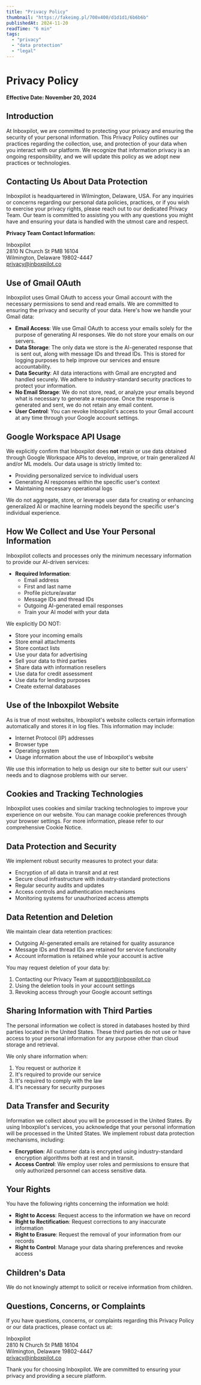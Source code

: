 ```yaml
---
title: "Privacy Policy"
thumbnail: "https://fakeimg.pl/700x400/d1d1d1/6b6b6b"
publishedAt: 2024-11-20
readTime: "6 min"
tags:
  - "privacy"
  - "data protection"
  - "legal"
---
```


# Privacy Policy

**Effective Date: November 20, 2024**

## Introduction

At Inboxpilot, we are committed to protecting your privacy and ensuring the security of your personal information. This Privacy Policy outlines our practices regarding the collection, use, and protection of your data when you interact with our platform. We recognize that information privacy is an ongoing responsibility, and we will update this policy as we adopt new practices or technologies.

## Contacting Us About Data Protection

Inboxpilot is headquartered in Wilmington, Delaware, USA. For any inquiries or concerns regarding our personal data policies, practices, or if you wish to exercise your privacy rights, please reach out to our dedicated Privacy Team. Our team is committed to assisting you with any questions you might have and ensuring your data is handled with the utmost care and respect.

**Privacy Team Contact Information:**

Inboxpilot  
2810 N Church St PMB 16104  
Wilmington, Delaware 19802-4447  
privacy@inboxpilot.co

## Use of Gmail OAuth

Inboxpilot uses Gmail OAuth to access your Gmail account with the necessary permissions to send and read emails. We are committed to ensuring the privacy and security of your data. Here's how we handle your Gmail data:

- **Email Access**: We use Gmail OAuth to access your emails solely for the purpose of generating AI responses. We do not store your emails on our servers.
- **Data Storage**: The only data we store is the AI-generated response that is sent out, along with message IDs and thread IDs. This is stored for logging purposes to help improve our services and ensure accountability.
- **Data Security**: All data interactions with Gmail are encrypted and handled securely. We adhere to industry-standard security practices to protect your information.
- **No Email Storage**: We do not store, read, or analyze your emails beyond what is necessary to generate a response. Once the response is generated and sent, we do not retain any email content.
- **User Control**: You can revoke Inboxpilot's access to your Gmail account at any time through your Google account settings.

## Google Workspace API Usage

We explicitly confirm that Inboxpilot does **not** retain or use data obtained through Google Workspace APIs to develop, improve, or train generalized AI and/or ML models. Our data usage is strictly limited to:
- Providing personalized service to individual users
- Generating AI responses within the specific user's context
- Maintaining necessary operational logs

We do not aggregate, store, or leverage user data for creating or enhancing generalized AI or machine learning models beyond the specific user's individual experience.

## How We Collect and Use Your Personal Information

Inboxpilot collects and processes only the minimum necessary information to provide our AI-driven services:

- **Required Information**:
  - Email address
  - First and last name
  - Profile picture/avatar
  - Message IDs and thread IDs
  - Outgoing AI-generated email responses
  - Train your AI model with your data

We explicitly DO NOT:
- Store your incoming emails
- Store email attachments
- Store contact lists
- Use your data for advertising
- Sell your data to third parties
- Share data with information resellers
- Use data for credit assessment
- Use data for lending purposes
- Create external databases

## Use of the Inboxpilot Website

As is true of most websites, Inboxpilot's website collects certain information automatically and stores it in log files. This information may include:

- Internet Protocol (IP) addresses
- Browser type
- Operating system
- Usage information about the use of Inboxpilot's website

We use this information to help us design our site to better suit our users' needs and to diagnose problems with our server.

## Cookies and Tracking Technologies

Inboxpilot uses cookies and similar tracking technologies to improve your experience on our website. You can manage cookie preferences through your browser settings. For more information, please refer to our comprehensive Cookie Notice.

## Data Protection and Security

We implement robust security measures to protect your data:
- Encryption of all data in transit and at rest
- Secure cloud infrastructure with industry-standard protections
- Regular security audits and updates
- Access controls and authentication mechanisms
- Monitoring systems for unauthorized access attempts

## Data Retention and Deletion

We maintain clear data retention practices:
- Outgoing AI-generated emails are retained for quality assurance
- Message IDs and thread IDs are retained for service functionality
- Account information is retained while your account is active

You may request deletion of your data by:
1. Contacting our Privacy Team at support@inboxpilot.co
2. Using the deletion tools in your account settings
3. Revoking access through your Google account settings

## Sharing Information with Third Parties

The personal information we collect is stored in databases hosted by third parties located in the United States. These third parties do not use or have access to your personal information for any purpose other than cloud storage and retrieval.

We only share information when:
1. You request or authorize it
2. It's required to provide our service
3. It's required to comply with the law
4. It's necessary for security purposes

## Data Transfer and Security

Information we collect about you will be processed in the United States. By using Inboxpilot's services, you acknowledge that your personal information will be processed in the United States. We implement robust data protection mechanisms, including:

- **Encryption**: All customer data is encrypted using industry-standard encryption algorithms both at rest and in transit.
- **Access Control**: We employ user roles and permissions to ensure that only authorized personnel can access sensitive data.

## Your Rights

You have the following rights concerning the information we hold:

- **Right to Access**: Request access to the information we have on record
- **Right to Rectification**: Request corrections to any inaccurate information
- **Right to Erasure**: Request the removal of your information from our records
- **Right to Control**: Manage your data sharing preferences and revoke access

## Children's Data

We do not knowingly attempt to solicit or receive information from children.

## Questions, Concerns, or Complaints

If you have questions, concerns, or complaints regarding this Privacy Policy or our data practices, please contact us at:

Inboxpilot  
2810 N Church St PMB 16104  
Wilmington, Delaware 19802-4447  
privacy@inboxpilot.co

Thank you for choosing Inboxpilot. We are committed to ensuring your privacy and providing a secure platform.